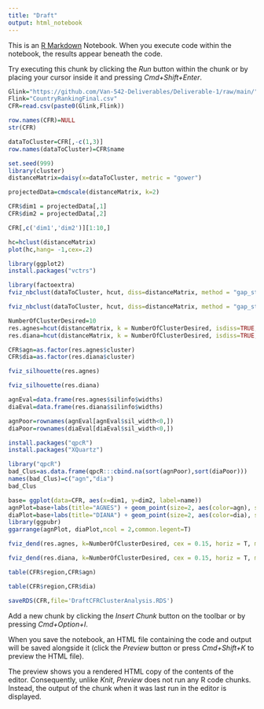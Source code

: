 ```yaml
---
title: "Draft"
output: html_notebook
---
```


This is an [R Markdown](http://rmarkdown.rstudio.com) Notebook. When you execute code within the notebook, the results appear beneath the code. 

Try executing this chunk by clicking the *Run* button within the chunk or by placing your cursor inside it and pressing *Cmd+Shift+Enter*. 

```r
Glink="https://github.com/Van-542-Deliverables/Deliverable-1/raw/main/"
Flink="CountryRankingFinal.csv"
CFR=read.csv(paste0(Glink,Flink))

row.names(CFR)=NULL
str(CFR)

dataToCluster=CFR[,-c(1,3)]
row.names(dataToCluster)=CFR$name
```
```r
set.seed(999)
library(cluster)
distanceMatrix=daisy(x=dataToCluster, metric = "gower")

projectedData=cmdscale(distanceMatrix, k=2)

CFR$dim1 = projectedData[,1]
CFR$dim2 = projectedData[,2]

CFR[,c('dim1','dim2')][1:10,]
```
```r
hc=hclust(distanceMatrix)
plot(hc,hang= -1,cex=.2)
```
```r
library(ggplot2)
install.packages("vctrs")
```
```r
library(factoextra)
fviz_nbclust(dataToCluster, hcut, diss=distanceMatrix, method = "gap_stat", k.max = 15, verbose = F, hc_func = "agnes")
```
```r
fviz_nbclust(dataToCluster, hcut, diss=distanceMatrix, method = "gap_stat", k.max = 15, verbose = F, hc_func = "diana")
```
```r
NumberOfClusterDesired=10
res.agnes=hcut(distanceMatrix, k = NumberOfClusterDesired, isdiss=TRUE, hc_func='agnes', hc_method="ward.D2")
res.diana=hcut(distanceMatrix, k = NumberOfClusterDesired, isdiss=TRUE, hc_func='diana', hc_method="ward.D2")
```
```r
CFR$agn=as.factor(res.agnes$cluster)
CFR$dia=as.factor(res.diana$cluster)
```
```r
fviz_silhouette(res.agnes)
```
```r
fviz_silhouette(res.diana)
```
```r
agnEval=data.frame(res.agnes$silinfo$widths)
diaEval=data.frame(res.diana$silinfo$widths)

agnPoor=rownames(agnEval[agnEval$sil_width<0,])
diaPoor=rownames(diaEval[diaEval$sil_width<0,])

install.packages("qpcR")
install.packages("XQuartz")

library("qpcR")
bad_Clus=as.data.frame(qpcR:::cbind.na(sort(agnPoor),sort(diaPoor)))
names(bad_Clus)=c("agn","dia")
bad_Clus
```
```r
base= ggplot(data=CFR, aes(x=dim1, y=dim2, label=name))
agnPlot=base+labs(title="AGNES") + geom_point(size=2, aes(color=agn), show.legend=T)
diaPlot=base+labs(title="DIANA") + geom_point(size=2, aes(color=dia), show.legend=T)
library(ggpubr)
ggarrange(agnPlot, diaPlot,ncol = 2,common.legent=T)
```


```r
fviz_dend(res.agnes, k=NumberOfClusterDesired, cex = 0.15, horiz = T, main = "AGNES approach")
```
```r
fviz_dend(res.diana, k=NumberOfClusterDesired, cex = 0.15, horiz = T, main = "DIANA approach")
```
```r
table(CFR$region,CFR$agn)
```
```r
table(CFR$region,CFR$dia)
```
```r
saveRDS(CFR,file='DraftCFRClusterAnalysis.RDS')
```

Add a new chunk by clicking the *Insert Chunk* button on the toolbar or by pressing *Cmd+Option+I*.

When you save the notebook, an HTML file containing the code and output will be saved alongside it (click the *Preview* button or press *Cmd+Shift+K* to preview the HTML file). 

The preview shows you a rendered HTML copy of the contents of the editor. Consequently, unlike *Knit*, *Preview* does not run any R code chunks. Instead, the output of the chunk when it was last run in the editor is displayed.

